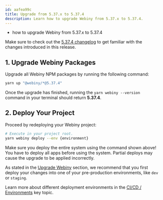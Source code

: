 ```yaml
---
id: aafea99c
title: Upgrade from 5.37.x to 5.37.4
description: Learn how to upgrade Webiny from 5.37.x to 5.37.4.
---
```



<Alert type="success" title="What you’ll learn">

- how to upgrade Webiny from 5.37.x to 5.37.4

</Alert>

<Alert type="info">

Make sure to check out the [5.37.4 changelog](/docs/release-notes/5.37.4/changelog) to get familiar with the changes introduced in this release.

</Alert>

## 1. Upgrade Webiny Packages

Upgrade all Webiny NPM packages by running the following command:

```bash
yarn up "@webiny/*@5.37.4"
```

Once the upgrade has finished, running the `yarn webiny --version` command in your terminal should return **5.37.4**.

## 2. Deploy Your Project

Proceed by redeploying your Webiny project:

```bash
# Execute in your project root.
yarn webiny deploy --env {environment}
```

<Alert type="warning">

Make sure you deploy the entire system using the command shown above! You have to deploy all apps before using the system. Partial deploys may cause the upgrade to be applied incorrectly.

</Alert>

<Alert type="warning">

As stated in the [Upgrade Webiny](/docs/release-notes/upgrade-webiny#pre-production-environments-first) section, we recommend that you first deploy your changes into one of your pre-production environments, like `dev` or `staging`.

</Alert>

<Alert type="info">

Learn more about different deployment environments in the [CI/CD / Environments](/docs/core-development-concepts/ci-cd/environments) key topic.

</Alert>
